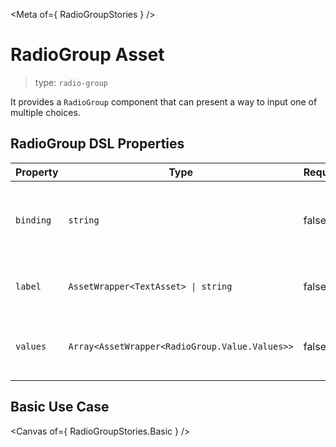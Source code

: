 
<Meta of={ RadioGroupStories } />

# RadioGroup Asset

> type: `radio-group`

It provides a `RadioGroup` component that can present a way to input one of multiple choices.

## RadioGroup DSL Properties

| Property | Type | Required | Description |
| --- | --- | --- | --- |
| `binding` | `string` | false | The location in the data-model to store the data |
| `label` | `AssetWrapper<TextAsset> \| string` | false | A text asset for the radio group label |
| `values` | `Array<AssetWrapper<RadioGroup.Value.Values>>` | false | An array of options containing value and label) |


## Basic Use Case

<Canvas of={ RadioGroupStories.Basic } />
